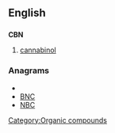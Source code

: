 ==English==

==={{abbreviation}}===
'''CBN'''

# [[cannabinol]]

===Anagrams===
* {{alphagram|[[BCN#English|BCN]]}} 
* [[BNC#English|BNC]]
* [[NBC#English|NBC]]


[[Category:Organic compounds]]